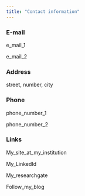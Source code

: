 ```yaml
---
title: "Contact information"
---
```

### E-mail

e_mail_1  

e_mail_2

### Address

street, number, city

### Phone

phone_number_1  

phone_number_2

### Links

My_site_at_my_institution

My_LinkedId

My_researchgate

Follow_my_blog








